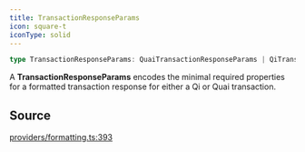 ```yaml
---
title: TransactionResponseParams
icon: square-t
iconType: solid
---
```


```ts
type TransactionResponseParams: QuaiTransactionResponseParams | QiTransactionResponseParams;
```

A **TransactionResponseParams** encodes the minimal required properties for a formatted transaction response for
either a Qi or Quai transaction.

## Source

[providers/formatting.ts:393](https://github.com/dominant-strategies/quais.js/blob/f2011176222a6c0c5640e35f5ebc39b662373b76/src/providers/formatting.ts#L393)
